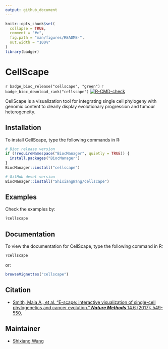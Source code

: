 ```yaml
---
output: github_document
---
```


<!-- README.md is generated from README.Rmd. Please edit that file -->

```r
knitr::opts_chunk$set(
  collapse = TRUE,
  comment = "#>",
  fig.path = "man/figures/README-",
  out.width = "100%"
)
library(badger)
```

# CellScape

`r badge_bioc_release("cellscape", "green")`
`r badge_bioc_download_rank("cellscape")`
[![R-CMD-check](https://github.com/ShixiangWang/cellscape/actions/workflows/R-CMD-check.yaml/badge.svg)](https://github.com/ShixiangWang/cellscape/actions/workflows/R-CMD-check.yaml)

CellScape is a visualization tool for integrating single cell phylogeny with genomic content to clearly display evolutionary progression and tumour heterogeneity. 

## Installation 

To install CellScape, type the following commands in R:

```r
# Bioc release version
if (!requireNamespace("BiocManager", quietly = TRUE)) {
  install.packages("BiocManager")
}
BiocManager::install("cellscape")

# GitHub devel version
BiocManager::install("ShixiangWang/cellscape")
```

## Examples 

Check the examples by: 

```r
?cellscape
```

## Documentation 

To view the documentation for CellScape, type the following command in R:

```r
?cellscape
```

or:

```r
browseVignettes("cellscape")
```

## Citation

- [Smith, Maia A., et al. "E-scape: interactive visualization of single-cell phylogenetics and cancer evolution." ***Nature Methods*** 14.6 (2017): 549-550.](https://www.nature.com/articles/nmeth.4303)

## Maintainer

- [Shixiang Wang](https://github.com/ShixiangWang)
